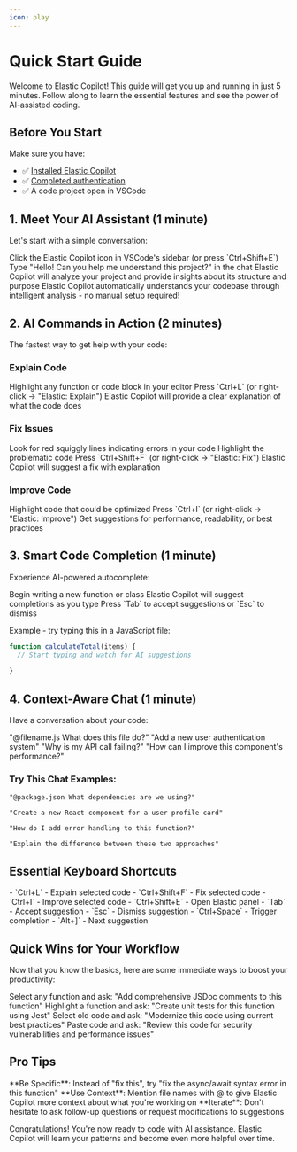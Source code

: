 ```yaml
---
icon: play
---
```


# Quick Start Guide

Welcome to Elastic Copilot! This guide will get you up and running in just 5 minutes. Follow along to learn the essential features and see the power of AI-assisted coding.

## Before You Start

Make sure you have:
- ✅ [Installed Elastic Copilot](/installation)
- ✅ [Completed authentication](/authentication) 
- ✅ A code project open in VSCode

## 1. Meet Your AI Assistant (1 minute)

Let's start with a simple conversation:

<Steps>
  <Step title="Open Elastic Copilot">
    Click the Elastic Copilot icon in VSCode's sidebar (or press `Ctrl+Shift+E`)
  </Step>
  <Step title="Say Hello">
    Type "Hello! Can you help me understand this project?" in the chat
  </Step>
  <Step title="Watch the Magic">
    Elastic Copilot will analyze your project and provide insights about its structure and purpose
  </Step>
</Steps>

<Tip>
  Elastic Copilot automatically understands your codebase through intelligent analysis - no manual setup required!
</Tip>

## 2. AI Commands in Action (2 minutes)

The fastest way to get help with your code:

### Explain Code

<Steps>
  <Step title="Select Code">
    Highlight any function or code block in your editor
  </Step>
  <Step title="Use Command">
    Press `Ctrl+L` (or right-click → "Elastic: Explain")
  </Step>
  <Step title="Get Explanation">
    Elastic Copilot will provide a clear explanation of what the code does
  </Step>
</Steps>

### Fix Issues

<Steps>
  <Step title="Find an Error">
    Look for red squiggly lines indicating errors in your code
  </Step>
  <Step title="Select Problem Area">
    Highlight the problematic code
  </Step>
  <Step title="Get Fix">
    Press `Ctrl+Shift+F` (or right-click → "Elastic: Fix")
  </Step>
  <Step title="Review Solution">
    Elastic Copilot will suggest a fix with explanation
  </Step>
</Steps>

### Improve Code

<Steps>
  <Step title="Select Code to Improve">
    Highlight code that could be optimized
  </Step>
  <Step title="Request Improvements">
    Press `Ctrl+I` (or right-click → "Elastic: Improve")
  </Step>
  <Step title="See Suggestions">
    Get suggestions for performance, readability, or best practices
  </Step>
</Steps>

## 3. Smart Code Completion (1 minute)

Experience AI-powered autocomplete:

<Steps>
  <Step title="Start Typing">
    Begin writing a new function or class
  </Step>
  <Step title="Watch for Suggestions">
    Elastic Copilot will suggest completions as you type
  </Step>
  <Step title="Accept or Dismiss">
    Press `Tab` to accept suggestions or `Esc` to dismiss
  </Step>
</Steps>

Example - try typing this in a JavaScript file:
```javascript
function calculateTotal(items) {
  // Start typing and watch for AI suggestions
  
}
```

## 4. Context-Aware Chat (1 minute)

Have a conversation about your code:

<CardGroup cols={2}>
  <Card title="Ask About Files" icon="file-code">
    "@filename.js What does this file do?"
  </Card>
  <Card title="Request Features" icon="plus">
    "Add a new user authentication system"
  </Card>
  <Card title="Debug Issues" icon="bug">
    "Why is my API call failing?"
  </Card>
  <Card title="Get Recommendations" icon="lightbulb">
    "How can I improve this component's performance?"
  </Card>
</CardGroup>

### Try This Chat Examples:

```
"@package.json What dependencies are we using?"

"Create a new React component for a user profile card"

"How do I add error handling to this function?"

"Explain the difference between these two approaches"
```

## Essential Keyboard Shortcuts

<CardGroup cols={2}>
  <Card title="AI Commands" icon="keyboard">
    - `Ctrl+L` - Explain selected code
    - `Ctrl+Shift+F` - Fix selected code  
    - `Ctrl+I` - Improve selected code
    - `Ctrl+Shift+E` - Open Elastic panel
  </Card>
  <Card title="Code Completion" icon="magic-wand">
    - `Tab` - Accept suggestion
    - `Esc` - Dismiss suggestion
    - `Ctrl+Space` - Trigger completion
    - `Alt+]` - Next suggestion
  </Card>
</CardGroup>

## Quick Wins for Your Workflow

Now that you know the basics, here are some immediate ways to boost your productivity:

<AccordionGroup>
  <Accordion title="Document Your Code">
    Select any function and ask: "Add comprehensive JSDoc comments to this function"
  </Accordion>
  
  <Accordion title="Write Tests">
    Highlight a function and ask: "Create unit tests for this function using Jest"
  </Accordion>
  
  <Accordion title="Refactor Legacy Code">
    Select old code and ask: "Modernize this code using current best practices"
  </Accordion>
  
  <Accordion title="Code Reviews">
    Paste code and ask: "Review this code for security vulnerabilities and performance issues"
  </Accordion>
</AccordionGroup>

## Pro Tips

<Tip>
  **Be Specific**: Instead of "fix this", try "fix the async/await syntax error in this function"
</Tip>

<Tip>
  **Use Context**: Mention file names with @ to give Elastic Copilot more context about what you're working on
</Tip>

<Tip>
  **Iterate**: Don't hesitate to ask follow-up questions or request modifications to suggestions
</Tip>

Congratulations! You're now ready to code with AI assistance. Elastic Copilot will learn your patterns and become even more helpful over time.
